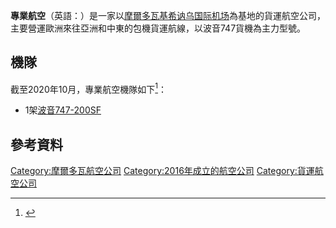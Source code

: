 {{Infobox Airline
|airline = Fly Pro
|logo = 
|logo_size = 
|IATA = FP
|ICAO = PVV
|callsign = SUNDAY<ref name=":2">{{Cite web|url=http://www.avcodes.co.uk/details.asp?ID=28296|title=The Aviation Codes Website - Airline Codes Full Details|website=www.avcodes.co.uk|access-date=2019-09-18|archive-date=2020-03-24|archive-url=https://web.archive.org/web/20200324050027/http://www.avcodes.co.uk/details.asp?ID=28296|dead-url=no}}</ref>
|founded = 2016年
|ceased = 
|headquarters = [[摩爾多瓦|摩爾多瓦]][[基希讷乌国际机场|基希讷乌国际机场]]
|key_people = 
|hubs = [[基希讷乌国际机场|基希讷乌国际机场]]
|focus_cities = 
|frequent_flyer = 
|lounge = 
|alliance = 
|subsidiaries = 
|fleet_size = 1
|destinations = 
|website = }}

'''專業航空'''（英語：{{lang|en|Fly Pro}}）是一家以[[摩爾多瓦|摩爾多瓦]][[基希讷乌国际机场|基希讷乌国际机场]]為基地的貨運航空公司，主要營運歐洲來往亞洲和中東的包機貨運航線，以波音747貨機為主力型號。

==機隊==
截至2020年10月，專業航空機隊如下<ref name=":1">{{Cite web|url=https://www.planespotters.net/airline/Fly-Pro?refresh=1|title=Fly Pro Fleet Details and History|website=www.planespotters.net|access-date=2021-01-10|archive-date=2020-08-13|archive-url=https://web.archive.org/web/20200813144228/https://www.planespotters.net/airline/Fly-Pro?refresh=1|dead-url=no}}</ref>：

*1架[[波音747|波音747-200SF]]

== 參考資料 ==
{{reflist}}

{{航空公司小作品}}
[[Category:摩爾多瓦航空公司|Category:摩爾多瓦航空公司]]
[[Category:2016年成立的航空公司|Category:2016年成立的航空公司]]
[[Category:貨運航空公司|Category:貨運航空公司]]